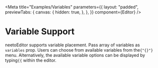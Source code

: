 
<Meta
  title="Examples/Variables"
  parameters={{
    layout: "padded",
    previewTabs: {
      canvas: {
        hidden: true,
      },
    },
  }}
  component={Editor}
/>

# Variable Support

neetoEditor supports variable placement. Pass array of variables as `variables`
prop. Users can choose from available variables from the`{"{}"}` menu.
Alternatively, the available variable options can be displayed by typing`{{`
within the editor.

<Canvas>
  <Story name="Variables">
    <Editor
      variables={[
        {
          category_key: "ticket",
          category_label: "Ticket",
          variables: [
            { label: "ID", key: "id" },
            { label: "Number", key: "number" },
            { label: "Category", key: "category" },
            { label: "Status", key: "status" },
            { label: "Customer URL/Link", key: "customer_url" },
            { label: "Latest Comment", key: "latest_comment" },
            { label: "Updated at", key: "updatedt_at" },
          ],
        },
        { label: "Subdomain", key: "subdomain" },
        {
          category_key: "organisation",
          category_label: "Organisation",
          variables: [
            { label: "ID", key: "id" },
            { label: "Name", key: "name" },
            { label: "Slug", key: "slug" },
          ],
        },
      ]}
    />
  </Story>
</Canvas>
